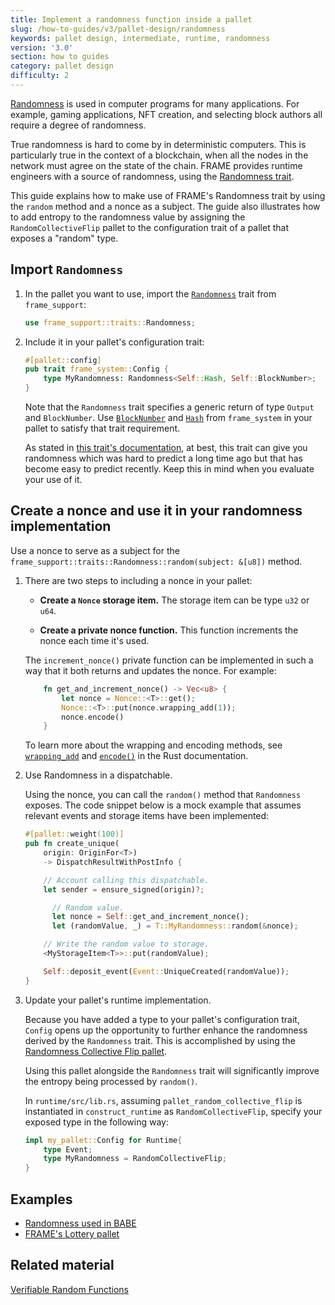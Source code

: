 ```yaml
---
title: Implement a randomness function inside a pallet
slug: /how-to-guides/v3/pallet-design/randomness
keywords: pallet design, intermediate, runtime, randomness
version: '3.0'
section: how to guides
category: pallet design
difficulty: 2
---
```


[Randomness](/v3/runtime/randomness) is used in computer programs for many applications. For example, gaming applications, NFT creation, and selecting block authors all require a degree of randomness.

True randomness is hard to come by in deterministic computers. This is particularly true in the context of a blockchain, when all the nodes in the network must agree on the state of the chain. FRAME provides runtime engineers with a source of randomness, using the [Randomness trait](/rustdocs/latest/frame_support/traits/trait.Randomness.html).

This guide explains how to make use of FRAME's Randomness trait by using the `random` method and a nonce as a subject.
The guide also illustrates how to add entropy to the randomness value by assigning the `RandomCollectiveFlip` pallet to the configuration trait of a pallet that exposes a "random" type.

## Import `Randomness`

1. In the pallet you want to use, import the [`Randomness`](/rustdocs/latest/frame_support/traits/trait.Randomness.html) trait from `frame_support`:

   ```rust
   use frame_support::traits::Randomness;
   ```

1. Include it in your pallet's configuration trait:

   ```rust
   #[pallet::config]
   pub trait frame_system::Config {
       type MyRandomness: Randomness<Self::Hash, Self::BlockNumber>;
   }
   ```

   Note that the `Randomness` trait specifies a generic return of type `Output` and `BlockNumber`.
   Use [`BlockNumber`](/rustdocs/latest/frame_system/pallet/trait.Config.html#associatedtype.BlockNumber)
   and [`Hash`](/rustdocs/latest/frame_system/pallet/trait.Config.html#associatedtype.Hash) from `frame_system`
   in your pallet to satisfy that trait requirement.

   As stated in [this trait's documentation](/rustdocs/latest/frame_support/traits/trait.Randomness.html), at best, this trait can give you randomness which was hard to predict a long time ago but that has become easy to predict recently.
   Keep this in mind when you evaluate your use of it.

## Create a nonce and use it in your randomness implementation

Use a nonce to serve as a subject for the `frame_support::traits::Randomness::random(subject: &[u8])` method.

1. There are two steps to including a nonce in your pallet:

   - **Create a `Nonce` storage item.** The storage item can be type `u32` or `u64`.

   - **Create a private nonce function.** This function increments the nonce each time it's used.

   The `increment_nonce()` private function can be implemented in such a way that it both returns and updates the nonce.
   For example:

   ```rust
       fn get_and_increment_nonce() -> Vec<u8> {
           let nonce = Nonce::<T>::get();
           Nonce::<T>::put(nonce.wrapping_add(1));
           nonce.encode()
       }
   ```

   To learn more about the wrapping and encoding methods, see [`wrapping_add`](https://doc.rust-lang.org/std/intrinsics/fn.wrapping_add.html) and [`encode()`](/rustdocs/latest/frame_support/dispatch/trait.Encode.html#method.encode) in the Rust documentation.

1. Use Randomness in a dispatchable.

   Using the nonce, you can call the `random()` method that `Randomness` exposes. The code snippet below is a mock example that assumes
   relevant events and storage items have been implemented:

   ```rust
   #[pallet::weight(100)]
   pub fn create_unique(
       origin: OriginFor<T>)
       -> DispatchResultWithPostInfo {

       // Account calling this dispatchable.
       let sender = ensure_signed(origin)?;

         // Random value.
         let nonce = Self::get_and_increment_nonce();
         let (randomValue, _) = T::MyRandomness::random(&nonce);

       // Write the random value to storage.
       <MyStorageItem<T>>::put(randomValue);

       Self::deposit_event(Event::UniqueCreated(randomValue));
   }
   ```

1. Update your pallet's runtime implementation.

   Because you have added a type to your pallet's configuration trait, `Config` opens up the opportunity to further enhance the randomness
   derived by the `Randomness` trait. This is accomplished by using the [Randomness Collective Flip pallet][rcf-pallet-rustdocs].

   Using this pallet alongside the `Randomness` trait will significantly improve the entropy being processed by `random()`.

   In `runtime/src/lib.rs`, assuming `pallet_random_collective_flip` is instantiated in `construct_runtime` as `RandomCollectiveFlip`,
   specify your exposed type in the following way:

   ```rust
   impl my_pallet::Config for Runtime{
       type Event;
       type MyRandomness = RandomCollectiveFlip;
   }
   ```

## Examples

- [Randomness used in BABE](https://github.com/paritytech/substrate/blob/master/frame/babe/src/randomness.rs)
- [FRAME's Lottery pallet](https://github.com/paritytech/substrate/blob/master/frame/lottery/src/lib.rs#L471)

## Related material

[Verifiable Random Functions](https://en.wikipedia.org/wiki/Verifiable_random_function)

[rcf-pallet-rustdocs]: /rustdocs/latest/pallet_randomness_collective_flip/index.html
